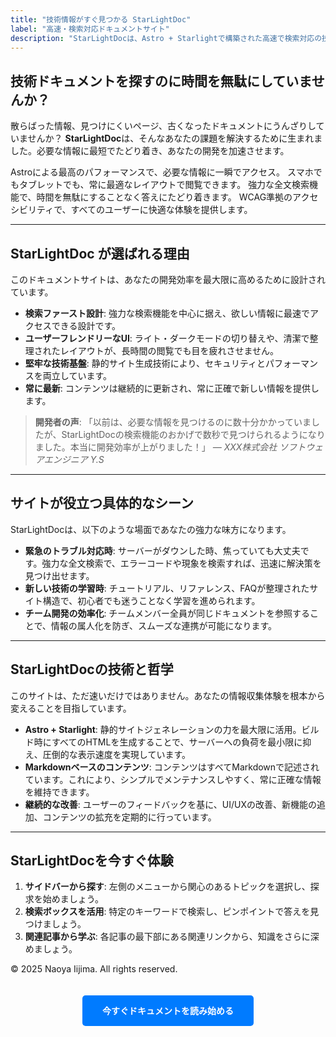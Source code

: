 ```yaml
---
title: "技術情報がすぐ見つかる StarLightDoc"
label: "高速・検索対応ドキュメントサイト"
description: "StarLightDocは、Astro + Starlightで構築された高速で検索対応の技術ドキュメントサイトです。複雑な情報を効率的に整理し、開発者の課題を解決します。"
---
```



## 技術ドキュメントを探すのに時間を無駄にしていませんか？

散らばった情報、見つけにくいページ、古くなったドキュメントにうんざりしていませんか？ **StarLightDoc**は、そんなあなたの課題を解決するために生まれました。必要な情報に最短でたどり着き、あなたの開発を加速させます。

<CardGrid>
  <Card title="🚀 待つストレスからの解放" icon="rocket">
    Astroによる最高のパフォーマンスで、必要な情報に一瞬でアクセス。
  </Card>
  <Card title="📱 あらゆる場所で快適に" icon="mobile">
    スマホでもタブレットでも、常に最適なレイアウトで閲覧できます。
  </Card>
  <Card title="🔍 欲しい情報がすぐ見つかる" icon="magnifier">
    強力な全文検索機能で、時間を無駄にすることなく答えにたどり着きます。
  </Card>
  <Card title="💖 誰にでも優しいデザイン" icon="heart">
    WCAG準拠のアクセシビリティで、すべてのユーザーに快適な体験を提供します。
  </Card>
</CardGrid>

---

## StarLightDoc が選ばれる理由

このドキュメントサイトは、あなたの開発効率を最大限に高めるために設計されています。

* **検索ファースト設計**: 強力な検索機能を中心に据え、欲しい情報に最速でアクセスできる設計です。
* **ユーザーフレンドリーなUI**: ライト・ダークモードの切り替えや、清潔で整理されたレイアウトが、長時間の閲覧でも目を疲れさせません。
* **堅牢な技術基盤**: 静的サイト生成技術により、セキュリティとパフォーマンスを両立しています。
* **常に最新**: コンテンツは継続的に更新され、常に正確で新しい情報を提供します。

> **開発者の声**:
> 「以前は、必要な情報を見つけるのに数十分かかっていましたが、StarLightDocの検索機能のおかげで数秒で見つけられるようになりました。本当に開発効率が上がりました！」
> *— XXX株式会社 ソフトウェアエンジニア Y.S*

---

## サイトが役立つ具体的なシーン

StarLightDocは、以下のような場面であなたの強力な味方になります。

* **緊急のトラブル対応時**: サーバーがダウンした時、焦っていても大丈夫です。強力な全文検索で、エラーコードや現象を検索すれば、迅速に解決策を見つけ出せます。
* **新しい技術の学習時**: チュートリアル、リファレンス、FAQが整理されたサイト構造で、初心者でも迷うことなく学習を進められます。
* **チーム開発の効率化**: チームメンバー全員が同じドキュメントを参照することで、情報の属人化を防ぎ、スムーズな連携が可能になります。

---

## StarLightDocの技術と哲学

このサイトは、ただ速いだけではありません。あなたの情報収集体験を根本から変えることを目指しています。

* **Astro + Starlight**: 静的サイトジェネレーションの力を最大限に活用。ビルド時にすべてのHTMLを生成することで、サーバーへの負荷を最小限に抑え、圧倒的な表示速度を実現しています。
* **Markdownベースのコンテンツ**: コンテンツはすべてMarkdownで記述されています。これにより、シンプルでメンテナンスしやすく、常に正確な情報を維持できます。
* **継続的な改善**: ユーザーのフィードバックを基に、UI/UXの改善、新機能の追加、コンテンツの拡充を定期的に行っています。

---

## StarLightDocを今すぐ体験

1. **サイドバーから探す**: 左側のメニューから関心のあるトピックを選択し、探求を始めましょう。
2. **検索ボックスを活用**: 特定のキーワードで検索し、ピンポイントで答えを見つけましょう。
3. **関連記事から学ぶ**: 各記事の最下部にある関連リンクから、知識をさらに深めましょう。

© 2025 Naoya Iijima. All rights reserved.

<div style="text-align: center; margin-top: 3rem;">
  <a href="/djangoガイド/01_はじめに/01_setup/" style="padding: 1rem 2rem; background-color: #007BFF; color: white; border-radius: 5px; text-decoration: none; font-weight: bold;">今すぐドキュメントを読み始める</a>
</div>